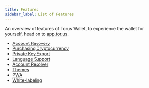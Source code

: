 ```yaml
---
title: Features
sidebar_label: List of Features
---
```


An overview of features of Torus Wallet, to experience the wallet for yourself,
head on to [app.tor.us](https://app.tor.us).

- [Account Recovery](accountrecovery)
- [Purchasing Cryptocurrency](purchasecryptocurrency)
- [Private Key Export](exportprivatekey)
- [Language Support](language)
- [Account Resolver](accountrecovery)
- [Themes](themes)
- [PWA](pwa)
- [White-labeling](whitelabeling)
